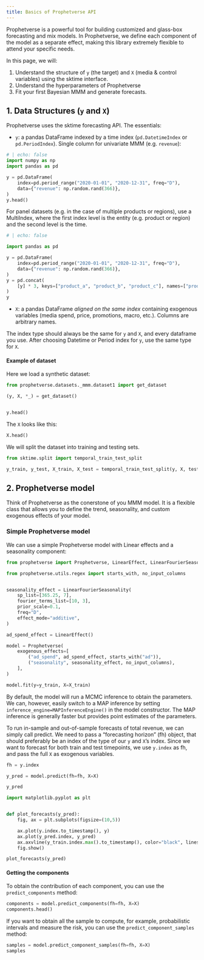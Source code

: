 ```yaml
---
title: Basics of Prophetverse API
---
```


Prophetverse is a powerful tool for building customized and glass-box forecasting and mix models.
In Prophetverse, we define each component of the model as a separate effect, making this library extremely flexible to attend your specific needs.

In this page, we will:


1. Understand the structure of `y` (the target) and `X` (media & control variables) using the sktime interface.  
2. Understand the hyperparameters of Prophetverse
3. Fit your first Bayesian MMM and generate forecasts.  

## 1. Data Structures (`y` and `X`)

Prophetverse uses the sktime forecasting API. The essentials:

* `y`: a pandas DataFrame indexed by a time index (`pd.DatetimeIndex` or `pd.PeriodIndex`). Single column for univariate MMM (e.g. `revenue`):

```python
# | echo: false
import numpy as np
import pandas as pd

y = pd.DataFrame(
    index=pd.period_range("2020-01-01", "2020-12-31", freq="D"),
    data={"revenue": np.random.rand(366)},
)
y.head()
```


For panel datasets (e.g. in the case of multiple products or regions), use a MultiIndex, where the first index level is the entity (e.g. product or region) and the second level is the time.


```python
# | echo: false

import pandas as pd

y = pd.DataFrame(
    index=pd.period_range("2020-01-01", "2020-12-31", freq="D"),
    data={"revenue": np.random.rand(366)},
)
y = pd.concat(
    [y] * 3, keys=["product_a", "product_b", "product_c"], names=["product", None]
)
y
```


* `X`: a pandas DataFrame *aligned on the same index* containing exogenous variables (media spend, price, promotions, macro, etc.). Columns are arbitrary names.

::: {.callout-note appearance="simple"}

The index type should always be the same for `y` and `X`, and every dataframe you use. After choosing Datetime or Period index for `y`, use the same type for `X`.

::: 

#### Example of dataset

Here we load a synthetic dataset:

```python
from prophetverse.datasets._mmm.dataset1 import get_dataset

(y, X, *_) = get_dataset()


y.head()
```

The `X` looks like this:


```python
X.head()
```

We will split the dataset into training and testing sets.

```python
from sktime.split import temporal_train_test_split

y_train, y_test, X_train, X_test = temporal_train_test_split(y, X, test_size=0.2)

```

## 2. Prophetverse model

Think of Prophetverse as the conerstone of you MMM model. It is a flexible class that allows you to define the trend, seasonality, and custom exogenous effects of your model.

### Simple Prophetverse model

We can use a simple Prophetverse model with Linear effects and a seasonality component:

```python
from prophetverse import Prophetverse, LinearEffect, LinearFourierSeasonality

from prophetverse.utils.regex import starts_with, no_input_columns


seasonality_effect = LinearFourierSeasonality(
    sp_list=[365.25, 7],
    fourier_terms_list=[10, 3],
    prior_scale=0.1,
    freq="D",
    effect_mode="additive",
)

ad_spend_effect = LinearEffect()

model = Prophetverse(
    exogenous_effects=[
        ("ad_spend", ad_spend_effect, starts_with("ad")),
        ("seasonality", seasonality_effect, no_input_columns),
    ],
)

model.fit(y=y_train, X=X_train)

```

By default, the model will run a MCMC inference to obtain the parameters. We can, however, easily switch to a MAP inference by setting `inference_engine=MAPInferenceEngine()` in the model constructor. The MAP inference is generally faster but provides point estimates of the parameters.

To run in-sample and out-of-sample forecasts of total revenue, we can simply call predict. We need to pass a "forecasting horizon" (fh) object, that should preferably be an index of the type of our `y` and `X`'s index. Since we want to forecast for both train and test timepoints, we use `y.index` as fh, and pass the full `X` as exogenous variables.

```python
fh = y.index

y_pred = model.predict(fh=fh, X=X)

y_pred
```


```python
import matplotlib.pyplot as plt


def plot_forecasts(y_pred):
	fig, ax = plt.subplots(figsize=(10,5))

	ax.plot(y.index.to_timestamp(), y)
	ax.plot(y_pred.index, y_pred)
	ax.axvline(y_train.index.max().to_timestamp(), color="black", linestyle="--", label="Train/Test split")
	fig.show()

plot_forecasts(y_pred)
```


#### Getting the components

To obtain the contribution of each component, you can use the `predict_components` method:

```python
components = model.predict_components(fh=fh, X=X)
components.head()
```

If you want to obtain all the sample to compute, for example, probabilistic intervals and measure the risk, you can use the `predict_component_samples` method:

```python
samples = model.predict_component_samples(fh=fh, X=X)
samples
```